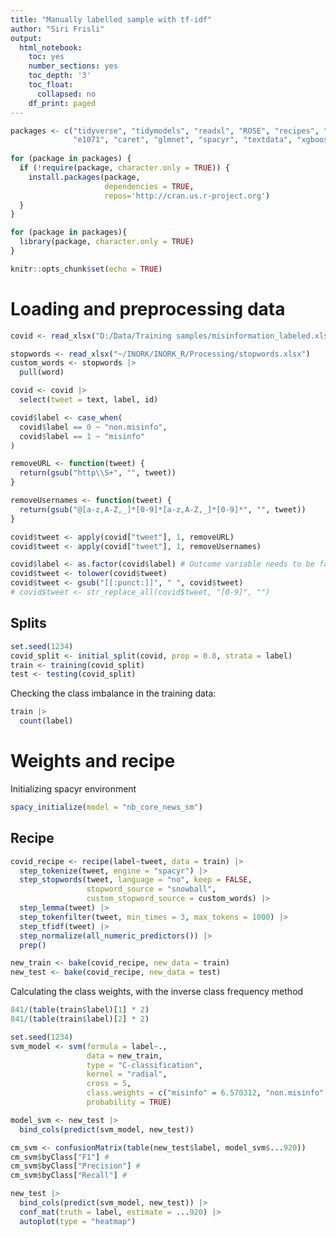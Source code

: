 ```yaml
---
title: "Manually labelled sample with tf-idf"
author: "Siri Frisli"
output:
  html_notebook:
    toc: yes
    number_sections: yes
    toc_depth: '3'
    toc_float:
      collapsed: no
    df_print: paged
---
```



```r
packages <- c("tidyverse", "tidymodels", "readxl", "ROSE", "recipes", "textrecipes",
              "e1071", "caret", "glmnet", "spacyr", "textdata", "xgboost")
 
for (package in packages) {
  if (!require(package, character.only = TRUE)) {
    install.packages(package,
                     dependencies = TRUE,
                     repos='http://cran.us.r-project.org')
  }
}

for (package in packages){
  library(package, character.only = TRUE)
}

knitr::opts_chunk$set(echo = TRUE)
```

# Loading and preprocessing data
```r
covid <- read_xlsx("D:/Data/Training samples/misinformation_labeled.xlsx")

stopwords <- read_xlsx("~/INORK/INORK_R/Processing/stopwords.xlsx")
custom_words <- stopwords |>
  pull(word)

covid <- covid |>
  select(tweet = text, label, id)

covid$label <- case_when(
  covid$label == 0 ~ "non.misinfo",
  covid$label == 1 ~ "misinfo"
)
```

```r
removeURL <- function(tweet) {
  return(gsub("http\\S+", "", tweet))
}

removeUsernames <- function(tweet) {
  return(gsub("@[a-z,A-Z,_]*[0-9]*[a-z,A-Z,_]*[0-9]*", "", tweet))
}

covid$tweet <- apply(covid["tweet"], 1, removeURL)
covid$tweet <- apply(covid["tweet"], 1, removeUsernames)

covid$label <- as.factor(covid$label) # Outcome variable needs to be factor
covid$tweet <- tolower(covid$tweet)
covid$tweet <- gsub("[[:punct:]]", " ", covid$tweet)
# covid$tweet <- str_replace_all(covid$tweet, "[0-9]", "")
```

## Splits
```r
set.seed(1234)
covid_split <- initial_split(covid, prop = 0.8, strata = label)
train <- training(covid_split)
test <- testing(covid_split)
```

Checking the class imbalance in the training data:
```r
train |>
  count(label) 
```

# Weights and recipe
Initializing spacyr environment
```r
spacy_initialize(model = "nb_core_news_sm")
```

## Recipe
```r
covid_recipe <- recipe(label~tweet, data = train) |>
  step_tokenize(tweet, engine = "spacyr") |>
  step_stopwords(tweet, language = "no", keep = FALSE, 
                 stopword_source = "snowball", 
                 custom_stopword_source = custom_words) |>
  step_lemma(tweet) |>
  step_tokenfilter(tweet, min_times = 3, max_tokens = 1000) |>
  step_tfidf(tweet) |>
  step_normalize(all_numeric_predictors()) |>
  prep()

new_train <- bake(covid_recipe, new_data = train)
new_test <- bake(covid_recipe, new_data = test)
```

Calculating the class weights, with the inverse class frequency method
```r
841/(table(train$label)[1] * 2)
841/(table(train$label)[2] * 2)
```

```r
set.seed(1234)
svm_model <- svm(formula = label~.,
                 data = new_train,
                 type = "C-classification",
                 kernel = "radial",
                 cross = 5,
                 class.weights = c("misinfo" = 6.570312, "non.misinfo" = 0.541184),
                 probability = TRUE)
```

```r
model_svm <- new_test |>
  bind_cols(predict(svm_model, new_test))

cm_svm <- confusionMatrix(table(new_test$label, model_svm$...920)) 
cm_svm$byClass["F1"] #     
cm_svm$byClass["Precision"] #   
cm_svm$byClass["Recall"] #  
```

```r
new_test |>
  bind_cols(predict(svm_model, new_test)) |>
  conf_mat(truth = label, estimate = ...920) |>
  autoplot(type = "heatmap")
```

